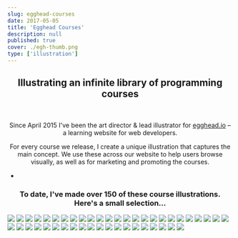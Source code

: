 ```yaml
---
slug: egghead-courses
date: 2017-05-05
title: 'Egghead Courses'
description: null
published: true
cover: ./egh-thumb.png
type: ['illustration']
---
```


<FullWidthImage src="https://res.cloudinary.com/dg3gyk0gu/image/upload/c_scale,w_1800/v1589846448/maggieappleton.com/egghead-courses/EGHCourses_Cover.png" />

<Center>

## Illustrating an infinite library of programming courses

<br />

Since April 2015 I've been the art director & lead illustrator for <a noTip href="https://egghead.io/">egghead.io</a> – a learning website for web developers.

For every course we release, I create a unique illustration that captures the main concept. We use these across our website to help users browse visually, as well as for marketing and promoting the courses.

-

### To date, I've made over 150 of these course illustrations. Here's a small selection...


</Center>

<ThreeImageGrid gridGap="50px">

<Image src="https://res.cloudinary.com/dg3gyk0gu/image/upload/c_scale,w_400/v1589846446/maggieappleton.com/egghead-courses/EGH_Transducers_424.png" />

<Image src="https://res.cloudinary.com/dg3gyk0gu/image/upload/c_scale,w_400/v1589846520/maggieappleton.com/egghead-courses/Frame-2.85.png" />

<Image src="https://res.cloudinary.com/dg3gyk0gu/image/upload/c_scale,w_400/v1589846517/maggieappleton.com/egghead-courses/image-5.png" />

<Image src="https://res.cloudinary.com/dg3gyk0gu/image/upload/c_scale,w_400/v1589846511/maggieappleton.com/egghead-courses/Frame-2.80.png" />

<Image src="https://res.cloudinary.com/dg3gyk0gu/image/upload/c_scale,w_400/v1589846519/maggieappleton.com/egghead-courses/Frame-2.84.png" />

<Image src="https://res.cloudinary.com/dg3gyk0gu/image/upload/c_scale,w_400/v1589846512/maggieappleton.com/egghead-courses/Frame-2.81.png" />

<Image src="https://res.cloudinary.com/dg3gyk0gu/image/upload/c_scale,w_400/v1589846516/maggieappleton.com/egghead-courses/Frame-2.png" />

<Image src="https://res.cloudinary.com/dg3gyk0gu/image/upload/c_scale,w_400/v1589846509/maggieappleton.com/egghead-courses/Frame-2.75.png" />

<Image src="https://res.cloudinary.com/dg3gyk0gu/image/upload/c_scale,w_400/v1589846508/maggieappleton.com/egghead-courses/Frame-2.77.png" />

<Image src="https://res.cloudinary.com/dg3gyk0gu/image/upload/c_scale,w_400/v1589846506/maggieappleton.com/egghead-courses/Frame-2.76.png" />

<Image src="https://res.cloudinary.com/dg3gyk0gu/image/upload/c_scale,w_400/v1589846501/maggieappleton.com/egghead-courses/Frame-2.69.png" />

<Image src="https://res.cloudinary.com/dg3gyk0gu/image/upload/c_scale,w_400/v1589846502/maggieappleton.com/egghead-courses/Frame-2.70.png" />

<Image src="https://res.cloudinary.com/dg3gyk0gu/image/upload/c_scale,w_400/v1589846505/maggieappleton.com/egghead-courses/Frame-2.74.png" />

<Image src="https://res.cloudinary.com/dg3gyk0gu/image/upload/c_scale,w_400/v1589846500/maggieappleton.com/egghead-courses/Frame-2.65.png" />

<Image src="https://res.cloudinary.com/dg3gyk0gu/image/upload/c_scale,w_400/v1589846499/maggieappleton.com/egghead-courses/Frame-2.60.png" />

<Image src="https://res.cloudinary.com/dg3gyk0gu/image/upload/c_scale,w_400/v1589846497/maggieappleton.com/egghead-courses/Frame-2.57.png" />

<Image src="https://res.cloudinary.com/dg3gyk0gu/image/upload/c_scale,w_400/v1589846490/maggieappleton.com/egghead-courses/Frame-2.51.png" />

<Image src="https://res.cloudinary.com/dg3gyk0gu/image/upload/c_scale,w_400/v1589846495/maggieappleton.com/egghead-courses/Frame-2.55.png" />

<Image src="https://res.cloudinary.com/dg3gyk0gu/image/upload/c_scale,w_400/v1589846487/maggieappleton.com/egghead-courses/Frame-2.47.png" />

<Image src="https://res.cloudinary.com/dg3gyk0gu/image/upload/c_scale,w_400/v1589846485/maggieappleton.com/egghead-courses/Frame-2.44.png" />

<Image src="https://res.cloudinary.com/dg3gyk0gu/image/upload/c_scale,w_400/v1589846484/maggieappleton.com/egghead-courses/Frame-2.45.png" />

<Image src="https://res.cloudinary.com/dg3gyk0gu/image/upload/c_scale,w_400/v1589846480/maggieappleton.com/egghead-courses/Frame-2.40.png" />

<Image src="https://res.cloudinary.com/dg3gyk0gu/image/upload/c_scale,w_400/v1589846481/maggieappleton.com/egghead-courses/Frame-2.41.png" />

<Image src="https://res.cloudinary.com/dg3gyk0gu/image/upload/c_scale,w_400/v1589846482/maggieappleton.com/egghead-courses/Frame-2.43.png" />

<Image src="https://res.cloudinary.com/dg3gyk0gu/image/upload/c_scale,w_400/v1589846473/maggieappleton.com/egghead-courses/Frame-2.33.png" />

<Image src="https://res.cloudinary.com/dg3gyk0gu/image/upload/c_scale,w_400/v1589846475/maggieappleton.com/egghead-courses/Frame-2.35.png" />

<Image src="https://res.cloudinary.com/dg3gyk0gu/image/upload/c_scale,w_400/v1589846478/maggieappleton.com/egghead-courses/Frame-2.38.png" />

<Image src="https://res.cloudinary.com/dg3gyk0gu/image/upload/c_scale,w_400/v1589846472/maggieappleton.com/egghead-courses/Frame-2.30.png" />

<Image src="https://res.cloudinary.com/dg3gyk0gu/image/upload/c_scale,w_400/v1589846470/maggieappleton.com/egghead-courses/Frame-2.31.png" />

<Image src="https://res.cloudinary.com/dg3gyk0gu/image/upload/c_scale,w_400/v1589846468/maggieappleton.com/egghead-courses/Frame-2.26.png" />

<Image src="https://res.cloudinary.com/dg3gyk0gu/image/upload/c_scale,w_400/v1589846455/maggieappleton.com/egghead-courses/Frame-2.17.png" />

<Image src="https://res.cloudinary.com/dg3gyk0gu/image/upload/c_scale,w_400/v1589846459/maggieappleton.com/egghead-courses/Frame-2.14.png" />

<Image src="https://res.cloudinary.com/dg3gyk0gu/image/upload/c_scale,w_400/v1589846460/maggieappleton.com/egghead-courses/Frame-2.15.png" />

<Image src="https://res.cloudinary.com/dg3gyk0gu/image/upload/c_scale,w_400/v1589846453/maggieappleton.com/egghead-courses/Frame-2.11.png" />

<Image src="https://res.cloudinary.com/dg3gyk0gu/image/upload/c_scale,w_400/v1589846452/maggieappleton.com/egghead-courses/Frame-2.8.png" />

<Image src="https://res.cloudinary.com/dg3gyk0gu/image/upload/c_scale,w_400/v1589846451/maggieappleton.com/egghead-courses/Frame-2.4.png" />

<Image src="https://res.cloudinary.com/dg3gyk0gu/image/upload/c_scale,w_400/v1576741034/email-images/GatsbyThemes.png" />


<Image src="https://res.cloudinary.com/dg3gyk0gu/image/upload/c_scale,w_400/v1589848189/maggieappleton.com/egghead-courses/EGH_WebSecurity_424_2x.png" />

<Image src="https://res.cloudinary.com/dg3gyk0gu/image/upload/c_scale,w_400/v1589848272/maggieappleton.com/egghead-courses/EGH_TSGuards_424_2x.png" />

<Image src="https://res.cloudinary.com/dg3gyk0gu/image/upload/c_scale,w_400/v1589848250/maggieappleton.com/egghead-courses/EGH_Async_TS_424_2x.png" />

<Image src="https://res.cloudinary.com/dg3gyk0gu/image/upload/c_scale,w_400/v1589848370/maggieappleton.com/egghead-courses/EGH_RxJSMistakes_Final_424.png" />

<Image src="https://res.cloudinary.com/dg3gyk0gu/image/upload/c_scale,w_400/v1589848412/maggieappleton.com/egghead-courses/EGH-RxJSObservables.png" />

<Image src="https://res.cloudinary.com/dg3gyk0gu/image/upload/c_scale,w_400/v1576741034/email-images/SuspenseAsyncUI_1000.png" />

<Image src="https://res.cloudinary.com/dg3gyk0gu/image/upload/c_scale,w_400/v1576741034/email-images/VueRouter.png" />

<Image src="https://res.cloudinary.com/dg3gyk0gu/image/upload/c_scale,w_400/v1576213864/email-images/React_Suspense_Final.png" />


</ThreeImageGrid>
